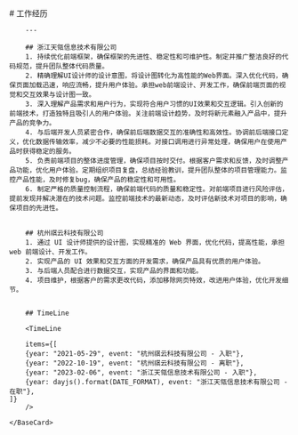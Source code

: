 
<BaseLayout title="About">
    <BaseCard title="About">
        # 工作经历

        ---

        ## 浙江天瓴信息技术有限公司
        1. 持续优化前端框架，确保框架的先进性、稳定性和可维护性。制定并推广整洁良好的代码规范，提升团队整体代码质量。
        2. 精确理解UI设计师的设计意图，将设计图转化为高性能的Web界面。深入优化代码，确保页面加载迅速，响应流畅，提升用户体验。承担web前端设计、开发工作，确保前端页面的视觉和交互效果与设计图一致。
        3. 深入理解产品需求和用户行为，实现符合用户习惯的UI效果和交互逻辑。引入创新的前端技术，打造独特且吸引人的用户体验。关注前端设计趋势，及时将新元素融入产品中，提升产品的竞争力。
        4. 与后端开发人员紧密合作，确保前后端数据交互的准确性和高效性。协调前后端接口定义，优化数据传输效率，减少不必要的性能损耗。对接口调用进行异常处理，确保用户在使用产品时获得稳定的服务。
        5. 负责前端项目的整体进度管理，确保项目按时交付。根据客户需求和反馈，及时调整产品功能，优化用户体验。定期组织项目复盘，总结经验教训，提升团队整体的项目管理能力。监控产品性能，及时修复bug，确保产品的稳定性和可用性。
        6. 制定严格的质量控制流程，确保前端代码的质量和稳定性。对前端项目进行风险评估，提前发现并解决潜在的技术问题。监控前端技术的最新动态，及时评估新技术对项目的影响，确保项目的先进性。


        ## 杭州祺云科技有限公司
        1. 通过 UI 设计师提供的设计图，实现精准的 Web 界面，优化代码，提高性能，承担 web 前端设计、开发工作。
        2. 实现产品的 UI 效果和交互方面的开发需求，确保产品具有优质的用户体验。
        3. 与后端人员配合进行数据交互，实现产品的界面和功能。
        4. 项目维护，根据客户的需求更改代码，添加移除网页特效，改进用户体验，优化开发细节。


        ## TimeLine

        <TimeLine

        items={[
        {year: "2021-05-29", event: "杭州祺云科技有限公司 - 入职"},
        {year: "2022-10-19", event: "杭州祺云科技有限公司 - 离职"},
        {year: "2023-02-06", event: "浙江天瓴信息技术有限公司 - 入职"},
        {year: dayjs().format(DATE_FORMAT), event: "浙江天瓴信息技术有限公司 - 在职"},
    ]}
        />

    </BaseCard>
</BaseLayout>
